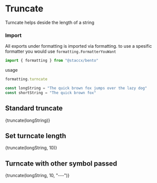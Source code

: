 
<Meta title="Formatting|Truncate" component={truncate}/>

# Truncate
Turncate helps deside the length of a string

### Import
All exports under formatting is imported via formatting. to use a spesific formatter you would
use ```formatting.FormatterYouWant```


```javascript
import { formatting } from "@staccx/bento"
```
usage
```javascript
formatting.turncate
```


```javascript
const longString = "The quick brown fox jumps over the lazy dog"
const shortString = "The quick brown fox"
```

## Standard truncate


<Preview>
  <Story name="Standard">
   <p>{truncate(longString)}</p>
  </Story>
</Preview>

## Set turncate length

<Preview>
  <Story name="Set length">
   <p>{truncate(longString, 10)}</p>
  </Story>
</Preview>


## Turncate with other symbol passed

<Preview>
  <Story name="Set symbol">
   <p>{truncate(longString, 10, "---")}</p>
  </Story>
</Preview>
